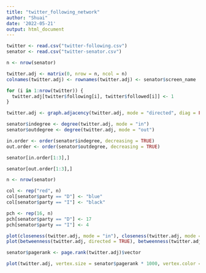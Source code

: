 ---
title: "twitter_following_network"
author: "Shuai"
date: '2022-05-21'
output: html_document
---

```{r}
twitter <- read.csv("twitter-following.csv")
senator <- read.csv("twitter-senator.csv")
```

```{r}
n <- nrow(senator)

twitter.adj <- matrix(0, nrow = n, ncol = n)
colnames(twitter.adj) <- rownames(twitter.adj) <- senator$screen_name

for (i in 1:nrow(twitter)) {
  twitter.adj[twitter$following[i], twitter$followed[i]] <- 1
}
```

```{r}
twitter.adj <- graph.adjacency(twitter.adj, mode = "directed", diag = FALSE)
```

```{r}
senator$indegree <- degree(twitter.adj, mode = "in")
senator$outdegree <- degree(twitter.adj, mode = "out")
```

```{r}
in.order <- order(senator$indegree, decreasing = TRUE)
out.order <- order(senator$outdegree, decreasing = TRUE)
```

```{r}
senator[in.order[1:3],]
```

```{r}
senator[out.order[1:3],]
```

```{r}
n <- nrow(senator)

col <- rep("red", n)
col[senator$party == "D"] <- "blue"
col[senator$party == "I"] <- "black"

pch <- rep(16, n)
pch[senator$party == "D"] <- 17
pch[senator$party == "I"] <- 4

plot(closeness(twitter.adj, mode = "in"), closeness(twitter.adj, mode = "out"), pch = pch, col = col, main = "Closeness", xlab = "Incoming path", ylab = "Outgoing path")
plot(betweenness(twitter.adj, directed = TRUE), betweenness(twitter.adj, directed = TRUE), pch = pch, col = col, main = "Betweenness", xlab = "Directed", ylab = "Undirected")
```

```{r}
senator$pagerank <- page.rank(twitter.adj)$vector
```

```{r}
plot(twitter.adj, vertex.size = senator$pagerank * 1000, vertex.color = col, vertex.label = NA, edge.arrow.size = 0.1, edge.width = 0.5)
```



